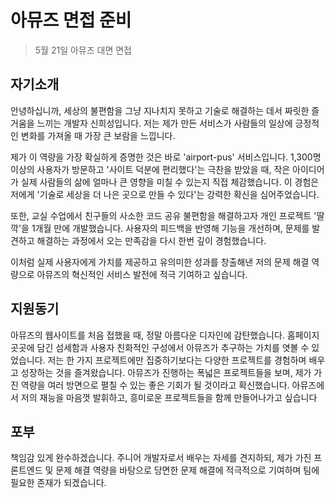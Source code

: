 # 아뮤즈 면접 준비
> 5월 21일 아뮤즈 대면 면접

## 자기소개
안녕하십니까, 세상의 불편함을 그냥 지나치지 못하고 기술로 해결하는 데서 짜릿한 즐거움을 느끼는 개발자 신희성입니다. 저는 제가 만든 서비스가 사람들의 일상에 긍정적인 변화를 가져올 때 가장 큰 보람을 느낍니다.

제가 이 역량을 가장 확실하게 증명한 것은 바로 'airport-pus' 서비스입니다. 1,300명 이상의 사용자가 방문하고 '사이트 덕분에 편리했다'는 극찬을 받았을 때, 작은 아이디어가 실제 사람들의 삶에 얼마나 큰 영향을 미칠 수 있는지 직접 체감했습니다. 이 경험은 저에게 '기술로 세상을 더 나은 곳으로 만들 수 있다'는 강력한 확신을 심어주었습니다.

또한, 교실 수업에서 친구들의 사소한 코드 공유 불편함을 해결하고자 개인 프로젝트 '딸깍'을 1개월 만에 개발했습니다. 사용자의 피드백을 반영해 기능을 개선하며, 문제를 발견하고 해결하는 과정에서 오는 만족감을 다시 한번 깊이 경험했습니다.

이처럼 실제 사용자에게 가치를 제공하고 유의미한 성과를 창출해낸 저의 문제 해결 역량으로 아뮤즈의 혁신적인 서비스 발전에 적극 기여하고 싶습니다.

## 지원동기
아뮤즈의 웹사이트를 처음 접했을 때, 정말 아름다운 디자인에 감탄했습니다. 홈페이지 곳곳에 담긴 섬세함과 사용자 친화적인 구성에서 아뮤즈가 추구하는 가치를 엿볼 수 있었습니다. 저는 한 가지 프로젝트에만 집중하기보다는 다양한 프로젝트를 경험하며 배우고 성장하는 것을 즐겨왔습니다. 아뮤즈가 진행하는 폭넓은 프로젝트들을 보며, 제가 가진 역량을 여러 방면으로 펼칠 수 있는 좋은 기회가 될 것이라고 확신했습니다. 아뮤즈에서 저의 재능을 마음껏 발휘하고, 흥미로운 프로젝트들을 함께 만들어나가고 싶습니다

## 포부

 책임감 있게 완수하겠습니다. 주니어 개발자로서 배우는 자세를 견지하되, 제가 가진 프
론트엔드 및 문제 해결 역량을 바탕으로 당면한 문제 해결에 적극적으로 기여하며 팀에 필요한 존재가 되겠습니다.